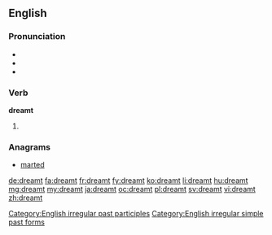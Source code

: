 ==English==

===Pronunciation===
* {{IPA|/ˈdɹɛmt/}}
* {{audio|en-us-dreamt.ogg|Audio (US)}}
* {{rhymes|ɛmt}}

===Verb===
'''dreamt'''

# {{past of|dream}}

===Anagrams===
* [[marted#English|marted]]

[[Category:English irregular past participles]]
[[Category:English irregular simple past forms]]

[[de:dreamt]]
[[fa:dreamt]]
[[fr:dreamt]]
[[fy:dreamt]]
[[ko:dreamt]]
[[li:dreamt]]
[[hu:dreamt]]
[[mg:dreamt]]
[[my:dreamt]]
[[ja:dreamt]]
[[oc:dreamt]]
[[pl:dreamt]]
[[sv:dreamt]]
[[vi:dreamt]]
[[zh:dreamt]]